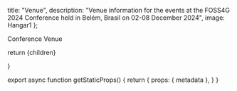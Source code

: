 


  title: "Venue",
  description: "Venue information for the events at the FOSS4G 2024 Conference held in Belém, Brasil on 02-08 December 2024",
  image: Hangar1
};

<Heading bubble>Conference Venue</Heading>

<Hangar />
<Ifpa />
<CasaApoena />
<Inpe />

  return <MdxLayout metadata={metadata}>{children}</MdxLayout>

}

export async function getStaticProps() {
  return {
    props: {
      metadata
    },
  }
}